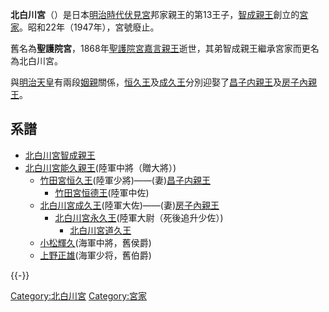 {{distinguish|護聖院宮}}
'''北白川宮'''（{{jpn|j=北白川宮|rm=Kitashirakawa-no-miya|hg=きたしらかわのみや|f=y}}）是日本[[明治時代|明治時代]][[伏見宮|伏見宮]]邦家親王的第13王子，[[北白川宮智成親王|智成親王]]創立的[[宮家|宮家]]。昭和22年（1947年），宮號廢止。

舊名為'''聖護院宮'''，1868年[[聖護院宮嘉言親王|聖護院宮嘉言親王]]逝世，其弟智成親王繼承宮家而更名為北白川宮。

與[[明治天皇|明治天皇]]有兩段[[姻親|姻親]]關係，[[竹田宮恒久王|恒久王]]及[[北白川宮成久王|成久王]]分別迎娶了[[恆久王妃昌子內親王|昌子内親王]]及[[成久王妃房子內親王|房子內親王]]。

==系譜==
*[[北白川宮智成親王|北白川宮智成親王]]
*[[北白川宮能久親王|北白川宮能久親王]](陸軍中將（贈大將）)
**[[竹田宮恒久王|竹田宮恒久王]](陸軍少將)——(妻)[[恆久王妃昌子內親王|昌子内親王]]
***[[竹田恆德|竹田宮恒德王]](陸軍中佐)
**[[北白川宮成久王|北白川宮成久王]](陸軍大佐)——(妻)[[北白川房子|房子內親王]]
***[[北白川宮永久王|北白川宮永久王]](陸軍大尉（死後追升少佐）)
****[[北白川宮道久王|北白川宮道久王]]
**[[小松輝久|小松輝久]](海軍中將，舊侯爵)
**[[上野正雄|上野正雄]](海軍少将，舊伯爵)

{{-}}
{{日本宫家}}

[[Category:北白川宮|Category:北白川宮]]
[[Category:宮家|Category:宮家]]